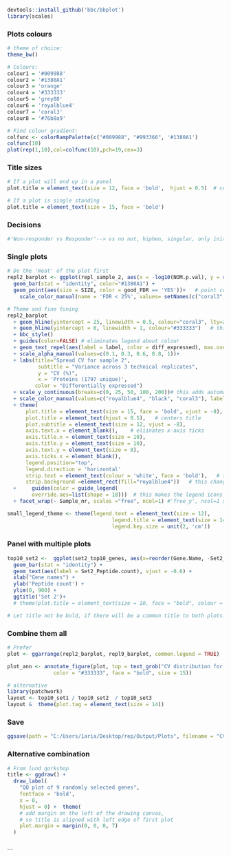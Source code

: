 ```r
devtools::install_github('bbc/bbplot')
library(scales)
```


### Plots colours

```r
# theme of choice:
theme_bw()

# Colours:
colour1 = '#009988'
colour2 = '#1380A1'
colour3 = 'orange'
colour4 = '#333333'
colour5 = 'grey88'
colour6 = 'royalblue4'
colour7 = 'coral3'
colour8 = '#76b8a9'

# Find colour gradient:
colfunc <- colorRampPalette(c("#009988", "#993366", '#1380A1')
colfunc(10)
plot(rep(1,10),col=colfunc(10),pch=19,cex=3)

```

### Title sizes
```r

# If a plot will end up in a panel
plot.title = element_text(size = 12, face = 'bold',  hjust = 0.5)  # center aligned

# If a plot is single standing
plot.title = element_text(size = 15, face = 'bold') 
```


### Decisions
```r
#'Non-responder vs Responder'--> vs no not, hiphen, singular, only initial is capital
```



### Single plots
```r
# Do the 'meat' of the plot first
repl2_barplot <- ggplot(repl_sample_2, aes(x = -log10(NOM.p.val), y = reorder(NAME, -NOM.p.val   #arrange y based on diff col
  geom_bar(stat = "identity", color="#1380A1") +
  geom_point(aes(size = SIZE, color = good_FDR == 'YES'))+   # point color changes based on col good_FDR
    scale_color_manual(name = 'FDR < 25%', values= setNames(c("coral3", "grey"), c(T, F))) +

# Theme and fine tuning
repl2_barplot
  + geom_hline(yintercept = 25, linewidth = 0.5, colour="coral3", lty=2)  # this makes a dashed horizontal line
  + geom_hline(yintercept = 0, linewidth = 1, colour="#333333")   # this makes heavier bottom
  + bbc_style()
  + guides(color=FALSE) # eliminates legend about colour
  + geom_text_repel(aes(label = label, color = diff_expressed), max.overlaps = Inf, show.legend=FALSE)
  + scale_alpha_manual(values=c(0.1, 0.3, 0.6, 0.8, 1))+
  + labs(title="Spread CV for sample 2",
          subtitle = "Variance across 3 technical replicates",
          y = "CV (%)",
          x = 'Proteins (1797 unique)',
         color = "Differentially expressed") 
  + scale_y_continuous(breaks=c(0, 25, 50, 100, 200))# this adds automatic ticks 
  + scale_color_manual(values=c("royalblue4", "black", "coral3"), labels = c("Down-regulated", "Non significant", "Up-regulated")) #color spec
  + theme(
      plot.title = element_text(size = 15, face = 'bold', vjust = -8),
      plot.title = element_text(hjust = 0.5),   # centers title
      plot.subtitle = element_text(size = 12, vjust = -8),
      axis.text.x = element_blank(),    # eliinates x-axis ticks 
      axis.title.x = element_text(size = 10),
      axis.title.y = element_text(size = 10),
      axis.text.y = element_text(size = 8),
      axis.ticks.x = element_blank(),
      legend.position="top",
      legend.direction = 'horizontal'
      strip.text = element_text(colour = 'white', face = 'bold'),   # this changes font inside facet_wrap rectangle
      strip.background =element_rect(fill="royalblue4"))   # this changes backgorund colour facet_wrap rectangle
  +     guides(color = guide_legend(
        override.aes=list(shape = 18)))  # this makes the legend icons rombi instead of circles
  + facet_wrap(~ Sample_nr, scales ="free", ncol=1) #'free_y', ncol=1 sets it vertical

small_legend_theme <- theme(legend.text = element_text(size = 12), 
                                  legend.title = element_text(size = 14), 
                                  legend.key.size = unit(2, 'cm'))

```


### Panel with multiple plots

```r
top10_set2 <-  ggplot(set2_top10_genes, aes(x=reorder(Gene.Name, -Set2_Peptide.count), y=Set2_Peptide.count)) + 
  geom_bar(stat = "identity") +
  geom_text(aes(label = Set2_Peptide.count), vjust = -0.6) +
  xlab("Gene names") + 
  ylab('Peptide count') +
  ylim(0, 900) +
  ggtitle('Set 2')+
  # theme(plot.title = element_text(size = 10, face = "bold", colour = "#333333"))

# Let title not be bold, if there will be a common title to both plots.
```



### Combine them all ###

```r
# Prefer
plot <- ggarrange(repl2_barplot, repl9_barplot, common.legend = TRUE)

plot_ann <- annotate_figure(plot, top = text_grob("CV distribution for the two samples with replicates", 
               color = "#333333", face = "bold", size = 15))

# alternative
library(patchwork)
layout <- top10_set1 / top10_set2  / top10_set3 
layout &  theme(plot.tag = element_text(size = 14))
```

### Save
```r

ggsave(path = "C:/Users/1aria/Desktop/rep/Output/Plots", filename = "CV_sample2_and_9.png",plot,height=15,width=17,units="cm",dpi=200)

```


### Alternative combination
```r
# From lund qorkshop
title <- ggdraw() + 
  draw_label(
    "QQ plot of 9 randomly selected genes",
    fontface = 'bold',
    x = 0,
    hjust = 0) +  theme(
    # add margin on the left of the drawing canvas,
    # so title is aligned with left edge of first plot
    plot.margin = margin(0, 0, 0, 7)
  )



```


```

